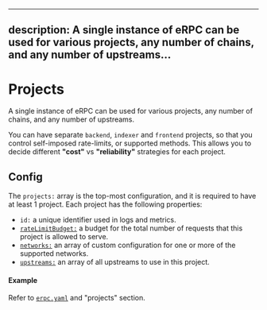 
---
description: A single instance of eRPC can be used for various projects, any number of chains, and any number of upstreams...
---

# Projects

A single instance of eRPC can be used for various projects, any number of chains, and any number of upstreams.

You can have separate `backend`, `indexer` and `frontend` projects, so that you control self-imposed rate-limits, or supported methods. This allows you to decide different **"cost"** vs **"reliability"** strategies for each project.

## Config

The `projects:` array is the top-most configuration, and it is required to have at least 1 project. Each project has the following properties:

- `id:` a unique identifier used in logs and metrics.
- [`rateLimitBudget:`](/config/rate-limiters) a budget for the total number of requests that this project is allowed to serve.
- [`networks:`](#networks) an array of custom configuration for one or more of the supported networks.
- [`upstreams:`](#upstreams) an array of all upstreams to use in this project.

#### Example

Refer to [`erpc.yaml`](/config/example) and "projects" section.
